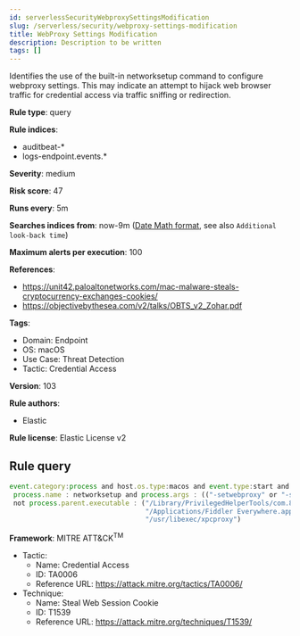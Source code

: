 ```yaml
---
id: serverlessSecurityWebproxySettingsModification
slug: /serverless/security/webproxy-settings-modification
title: WebProxy Settings Modification
description: Description to be written
tags: []
---
```


<div id="webproxy-settings-modification"></div>

Identifies the use of the built-in networksetup command to configure webproxy settings. This may indicate an attempt to hijack web browser traffic for credential access via traffic sniffing or redirection.

**Rule type**: query

**Rule indices**: 

* auditbeat-*
* logs-endpoint.events.*

**Severity**: medium

**Risk score**: 47

**Runs every**: 5m

**Searches indices from**: now-9m ([Date Math format](((ref))/common-options.html#date-math), see also <DocLink id="serverlessSecurityRulesUiCreate" section="set-the-rules-schedule">`Additional look-back time`</DocLink>)

**Maximum alerts per execution**: 100

**References**: 

* https://unit42.paloaltonetworks.com/mac-malware-steals-cryptocurrency-exchanges-cookies/
* https://objectivebythesea.com/v2/talks/OBTS_v2_Zohar.pdf

**Tags**: 

* Domain: Endpoint
* OS: macOS
* Use Case: Threat Detection
* Tactic: Credential Access

**Version**: 103

**Rule authors**: 

* Elastic

**Rule license**: Elastic License v2

## Rule query

```js
event.category:process and host.os.type:macos and event.type:start and
 process.name : networksetup and process.args : (("-setwebproxy" or "-setsecurewebproxy" or "-setautoproxyurl") and not (Bluetooth or off)) and
 not process.parent.executable : ("/Library/PrivilegedHelperTools/com.80pct.FreedomHelper" or
                                  "/Applications/Fiddler Everywhere.app/Contents/Resources/app/out/WebServer/Fiddler.WebUi" or
                                  "/usr/libexec/xpcproxy")

```

**Framework**: MITRE ATT&CK<sup>TM</sup>

* Tactic:
    * Name: Credential Access
    * ID: TA0006
    * Reference URL: https://attack.mitre.org/tactics/TA0006/
* Technique:
    * Name: Steal Web Session Cookie
    * ID: T1539
    * Reference URL: https://attack.mitre.org/techniques/T1539/


